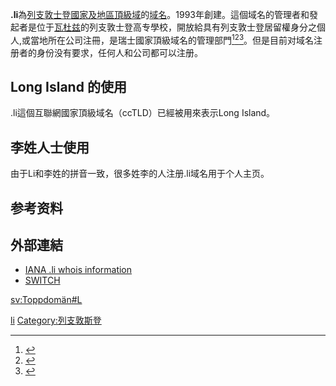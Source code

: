 {{Expand|time=2018-04-01T09:47:06+00:00}}
{{noteTA|G1=地名|1=zh-tw:列支敦斯登侯國; zh-cn:列支敦士登公国; zh-hk:列支敦斯登公國;|2=zh-cn:瓦杜兹; zh-tw:瓦都茲; zh-hk:華杜茲;}}
'''.li'''為[[列支敦斯登|列支敦士登]][[國家及地區頂級域|國家及地區頂級域]]的[[域名|域名]]。1993年創建。這個域名的管理者和發起者是位于[[瓦杜兹|瓦杜兹]]的列支敦士登高专學校，開放給具有列支敦士登居留權身分之個人,或當地所在公司注冊，{{lang|de|SWITCH}}是瑞士{{lang|de|.ch}}國家頂級域名的管理部門<ref>{{Cite book|title=常用电脑词语速查手册|last=何弘主编|first=|publisher=西安：西安出版社|year=2000|isbn=7-80594-644-2|location=|pages=201-202}}</ref><ref>{{Cite book|title=英德汉广播电视技术词典|last=（德）赫伯特·蒂尔曼（Herbert Tillmann）编；梁瑛等译|first=|publisher=北京：中国广播电视出版社|year=2002|isbn=7-5043-3793-5|location=|pages=440-442}}</ref><ref>{{Cite book|title=大学计算机基础|last=刘丕娥主编|first=|publisher=哈尔滨：哈尔滨工业大学出版社|year=2010|isbn=978-7-5603-3056-3|location=|pages=342-345}}</ref>。但是目前对域名注册者的身份没有要求，任何人和公司都可以注册。

== Long Island 的使用 ==
.li這個互聯網國家頂級域名（ccTLD）已經被用來表示Long Island。

== 李姓人士使用 ==
由于Li和李姓的拼音一致，很多姓李的人注册.li域名用于个人主页。

== 参考资料 ==
{{Reflist}}

== 外部連結 ==
* [http://www.iana.org/root-whois/li.htm IANA .li whois information]{{Wayback|url=http://www.iana.org/root-whois/li.htm |date=20080704164816 }}
* [http://www.switch.ch/de SWITCH]{{Wayback|url=http://www.switch.ch/de |date=20130925025845 }}
 
{{CcTLD}}

[[Category:國家及地區頂級域|li]]
[[Category:列支敦斯登|Category:列支敦斯登]]

[[sv:Toppdomän#L|sv:Toppdomän#L]]